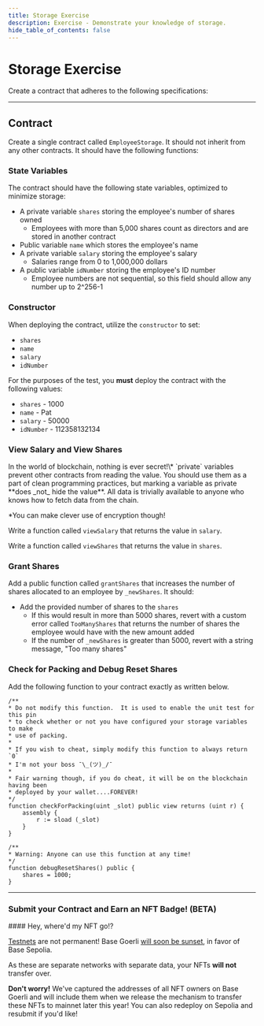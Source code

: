 ```yaml
---
title: Storage Exercise
description: Exercise - Demonstrate your knowledge of storage.
hide_table_of_contents: false
---
```



# Storage Exercise

Create a contract that adheres to the following specifications:

---

## Contract

Create a single contract called `EmployeeStorage`. It should not inherit from any other contracts. It should have the following functions:

### State Variables

The contract should have the following state variables, optimized to minimize storage:

- A private variable `shares` storing the employee's number of shares owned
  - Employees with more than 5,000 shares count as directors and are stored in another contract
- Public variable `name` which stores the employee's name
- A private variable `salary` storing the employee's salary
  - Salaries range from 0 to 1,000,000 dollars
- A public variable `idNumber` storing the employee's ID number
  - Employee numbers are not sequential, so this field should allow any number up to 2^256-1

### Constructor

When deploying the contract, utilize the `constructor` to set:

- `shares`
- `name`
- `salary`
- `idNumber`

For the purposes of the test, you **must** deploy the contract with the following values:

- `shares` - 1000
- `name` - Pat
- `salary` - 50000
- `idNumber` - 112358132134

### View Salary and View Shares

<Danger>
In the world of blockchain, nothing is ever secret!\* `private` variables prevent other contracts from reading the value. You should use them as a part of clean programming practices, but marking a variable as private **does _not_ hide the value**. All data is trivially available to anyone who knows how to fetch data from the chain.

\*You can make clever use of encryption though!
</Danger>


Write a function called `viewSalary` that returns the value in `salary`.

Write a function called `viewShares` that returns the value in `shares`.

### Grant Shares

Add a public function called `grantShares` that increases the number of shares allocated to an employee by `_newShares`. It should:

- Add the provided number of shares to the `shares`
  - If this would result in more than 5000 shares, revert with a custom error called `TooManyShares` that returns the number of shares the employee would have with the new amount added
  - If the number of `_newShares` is greater than 5000, revert with a string message, "Too many shares"

### Check for Packing and Debug Reset Shares

Add the following function to your contract exactly as written below.

```solidity
/**
* Do not modify this function.  It is used to enable the unit test for this pin
* to check whether or not you have configured your storage variables to make
* use of packing.
*
* If you wish to cheat, simply modify this function to always return `0`
* I'm not your boss ¯\_(ツ)_/¯
*
* Fair warning though, if you do cheat, it will be on the blockchain having been
* deployed by your wallet....FOREVER!
*/
function checkForPacking(uint _slot) public view returns (uint r) {
    assembly {
        r := sload (_slot)
    }
}

/**
* Warning: Anyone can use this function at any time!
*/
function debugResetShares() public {
    shares = 1000;
}
```

---

### Submit your Contract and Earn an NFT Badge! (BETA)

<Note>
#### Hey, where'd my NFT go!?

[Testnets](/learn/deployment-to-testnet/test-networks) are not permanent! Base Goerli [will soon be sunset](https://base.mirror.xyz/kkz1-KFdUwl0n23PdyBRtnFewvO48_m-fZNzPMJehM4), in favor of Base Sepolia.

As these are separate networks with separate data, your NFTs **will not** transfer over.

**Don't worry!** We've captured the addresses of all NFT owners on Base Goerli and will include them when we release the mechanism to transfer these NFTs to mainnet later this year! You can also redeploy on Sepolia and resubmit if you'd like!
</Note>



<CafeUnitTest nftNum={3}/>
